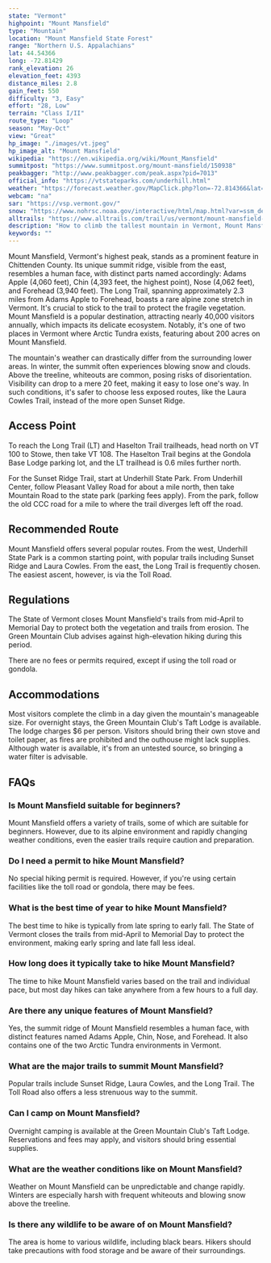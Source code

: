 ```yaml
---
state: "Vermont"
highpoint: "Mount Mansfield"
type: "Mountain"
location: "Mount Mansfield State Forest"
range: "Northern U.S. Appalachians"
lat: 44.54366
long: -72.81429
rank_elevation: 26
elevation_feet: 4393
distance_miles: 2.8
gain_feet: 550
difficulty: "3, Easy"
effort: "28, Low"
terrain: "Class I/II"
route_type: "Loop"
season: "May-Oct"
view: "Great"
hp_image: "./images/vt.jpeg"
hp_image_alt: "Mount Mansfield"
wikipedia: "https://en.wikipedia.org/wiki/Mount_Mansfield"
summitpost: "https://www.summitpost.org/mount-mansfield/150938"
peakbagger: "http://www.peakbagger.com/peak.aspx?pid=7013"
official_info: "https://vtstateparks.com/underhill.html"
weather: "https://forecast.weather.gov/MapClick.php?lon=-72.814366&lat=44.543822"
webcam: "na"
sar: "https://vsp.vermont.gov/"
snow: "https://www.nohrsc.noaa.gov/interactive/html/map.html?var=ssm_depth&min_x=-72.8856406159813&min_y=44.4438232421875&max_x=-72.743097787339&max_y=44.6438232421875&bgvar=dem&shdvar=shading&title=0&width=800&height=450&font=0&lbl=m&palette=0&h_o=0&metric=0&lp=0&no_header=0&snap=1&o7=1&o9=1&o11=1&o13=1"
alltrails: "https://www.alltrails.com/trail/us/vermont/mount-mansfield-loop-trail"
description: "How to climb the tallest mountain in Vermont, Mount Mansfield."
keywords: ""
---
```


Mount Mansfield, Vermont's highest peak, stands as a prominent feature in Chittenden County. Its unique summit ridge, visible from the east, resembles a human face, with distinct parts named accordingly: Adams Apple (4,060 feet), Chin (4,393 feet, the highest point), Nose (4,062 feet), and Forehead (3,940 feet). The Long Trail, spanning approximately 2.3 miles from Adams Apple to Forehead, boasts a rare alpine zone stretch in Vermont. It's crucial to stick to the trail to protect the fragile vegetation. Mount Mansfield is a popular destination, attracting nearly 40,000 visitors annually, which impacts its delicate ecosystem. Notably, it's one of two places in Vermont where Arctic Tundra exists, featuring about 200 acres on Mount Mansfield.

The mountain's weather can drastically differ from the surrounding lower areas. In winter, the summit often experiences blowing snow and clouds. Above the treeline, whiteouts are common, posing risks of disorientation. Visibility can drop to a mere 20 feet, making it easy to lose one's way. In such conditions, it's safer to choose less exposed routes, like the Laura Cowles Trail, instead of the more open Sunset Ridge.

## Access Point
To reach the Long Trail (LT) and Haselton Trail trailheads, head north on VT 100 to Stowe, then take VT 108. The Haselton Trail begins at the Gondola Base Lodge parking lot, and the LT trailhead is 0.6 miles further north.

For the Sunset Ridge Trail, start at Underhill State Park. From Underhill Center, follow Pleasant Valley Road for about a mile north, then take Mountain Road to the state park (parking fees apply). From the park, follow the old CCC road for a mile to where the trail diverges left off the road.

## Recommended Route
Mount Mansfield offers several popular routes. From the west, Underhill State Park is a common starting point, with popular trails including Sunset Ridge and Laura Cowles. From the east, the Long Trail is frequently chosen. The easiest ascent, however, is via the Toll Road.

## Regulations
The State of Vermont closes Mount Mansfield's trails from mid-April to Memorial Day to protect both the vegetation and trails from erosion. The Green Mountain Club advises against high-elevation hiking during this period.

There are no fees or permits required, except if using the toll road or gondola.

## Accommodations
Most visitors complete the climb in a day given the mountain's manageable size. For overnight stays, the Green Mountain Club's Taft Lodge is available. The lodge charges $6 per person. Visitors should bring their own stove and toilet paper, as fires are prohibited and the outhouse might lack supplies. Although water is available, it's from an untested source, so bringing a water filter is advisable.

## FAQs

### Is Mount Mansfield suitable for beginners?
Mount Mansfield offers a variety of trails, some of which are suitable for beginners. However, due to its alpine environment and rapidly changing weather conditions, even the easier trails require caution and preparation.

### Do I need a permit to hike Mount Mansfield?
No special hiking permit is required. However, if you're using certain facilities like the toll road or gondola, there may be fees.

### What is the best time of year to hike Mount Mansfield?
The best time to hike is typically from late spring to early fall. The State of Vermont closes the trails from mid-April to Memorial Day to protect the environment, making early spring and late fall less ideal.

### How long does it typically take to hike Mount Mansfield?
The time to hike Mount Mansfield varies based on the trail and individual pace, but most day hikes can take anywhere from a few hours to a full day.

### Are there any unique features of Mount Mansfield?
Yes, the summit ridge of Mount Mansfield resembles a human face, with distinct features named Adams Apple, Chin, Nose, and Forehead. It also contains one of the two Arctic Tundra environments in Vermont.

### What are the major trails to summit Mount Mansfield?
Popular trails include Sunset Ridge, Laura Cowles, and the Long Trail. The Toll Road also offers a less strenuous way to the summit.

### Can I camp on Mount Mansfield?
Overnight camping is available at the Green Mountain Club's Taft Lodge. Reservations and fees may apply, and visitors should bring essential supplies.

### What are the weather conditions like on Mount Mansfield?
Weather on Mount Mansfield can be unpredictable and change rapidly. Winters are especially harsh with frequent whiteouts and blowing snow above the treeline.

### Is there any wildlife to be aware of on Mount Mansfield?
The area is home to various wildlife, including black bears. Hikers should take precautions with food storage and be aware of their surroundings.
